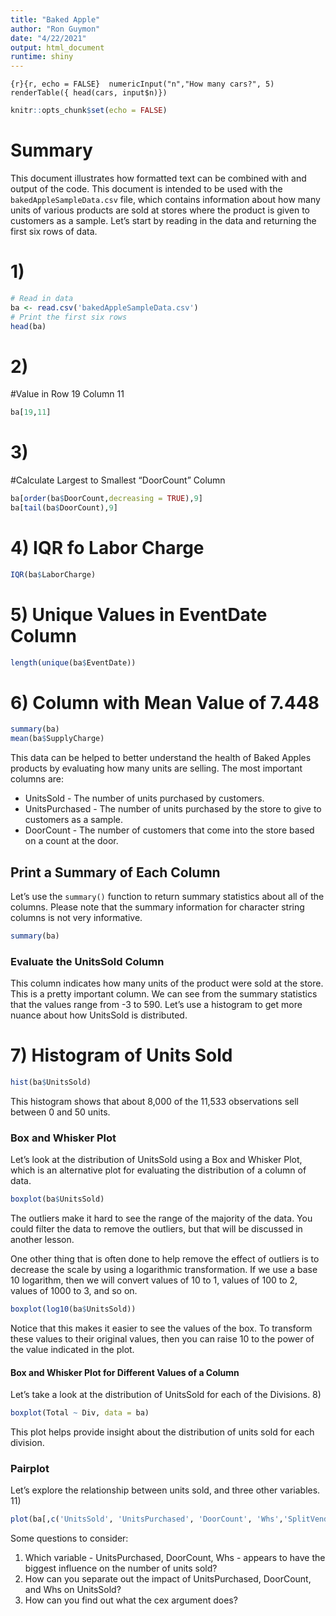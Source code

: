 ```yaml
---
title: "Baked Apple"
author: "Ron Guymon"
date: "4/22/2021"
output: html_document
runtime: shiny
---
```


```{r}{r, echo = FALSE} 
numericInput("n","How many cars?", 5)
renderTable({ head(cars, input$n)}) 
```

```r
knitr::opts_chunk$set(echo = FALSE)
```

# Summary  
This document illustrates how formatted text can be combined with and output of the code. This document is intended to be used with the `bakedAppleSampleData.csv` file, which contains information about how many units of various products are sold at stores where the product is given to customers as a sample. Let's start by reading in the data and returning the first six rows of data.

# 1)
```r
# Read in data
ba <- read.csv('bakedAppleSampleData.csv')
# Print the first six rows
head(ba)
```
# 2)
#Value in Row 19 Column 11
```r
ba[19,11]
```

# 3)
#Calculate Largest to Smallest "DoorCount" Column
```r
ba[order(ba$DoorCount,decreasing = TRUE),9]
ba[tail(ba$DoorCount),9]
```
# 4) IQR fo Labor Charge
```r
IQR(ba$LaborCharge)
```
# 5) Unique Values in EventDate Column
```r
length(unique(ba$EventDate))
```
# 6) Column with Mean Value of 7.448
```r
summary(ba)
mean(ba$SupplyCharge)
```

 This data can be helped to better understand the health of Baked Apples products by evaluating how many units are selling. The most important columns are:

* UnitsSold - The number of units purchased by customers.  
* UnitsPurchased - The number of units purchased by the store to give to customers as a sample.  
* DoorCount - The number of customers that come into the store based on a count at the door.  

## Print a Summary of Each Column  
Let's use the `summary()` function to return summary statistics about all of the columns. Please note that the summary information for character string columns is not very informative.

```r
summary(ba)
```

### Evaluate the UnitsSold Column  
This column indicates how many units of the product were sold at the store. This is a pretty important column. We can see from the summary statistics that the values range from -3 to 590. Let's use a histogram to get more nuance about how UnitsSold is distributed. 

# 7) Histogram of Units Sold
```r
hist(ba$UnitsSold)
```

This histogram shows that about 8,000 of the 11,533 observations sell between 0 and 50 units. 

### Box and Whisker Plot  
Let's look at the distribution of UnitsSold using a Box and Whisker Plot, which is an alternative plot for evaluating the distribution of a column of data.  
```r
boxplot(ba$UnitsSold)
```

The outliers make it hard to see the range of the majority of the data. You could filter the data to remove the outliers, but that will be discussed in another lesson. 

One other thing that is often done to help remove the effect of outliers is to decrease the scale by using a logarithmic transformation. If we use a base 10 logarithm, then we will convert values of 10 to 1, values of 100 to 2, values of 1000 to 3, and so on.  

```r
boxplot(log10(ba$UnitsSold))
```

Notice that this makes it easier to see the values of the box. To transform these values to their original values, then you can raise 10 to the power of the value indicated in the plot.


#### Box and Whisker Plot for Different Values of a Column  
Let's take a look at the distribution of UnitsSold for each of the Divisions.
8)
```r
boxplot(Total ~ Div, data = ba)
```

This plot helps provide insight about the distribution of units sold for each division.

### Pairplot  
Let's explore the relationship between units sold, and three other variables. 
11)
```r
plot(ba[,c('UnitsSold', 'UnitsPurchased', 'DoorCount', 'Whs','SplitVendors')], cex = .1)
```

Some questions to consider:

1. Which variable - UnitsPurchased, DoorCount, Whs - appears to have the biggest influence on the number of units sold?
2. How can you separate out the impact of UnitsPurchased, DoorCount, and Whs on UnitsSold?
3. How can you find out what the cex argument does?
